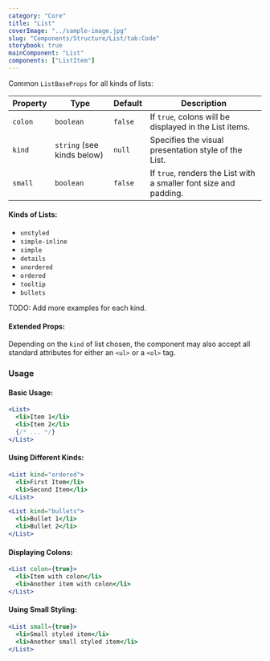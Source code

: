 ```yaml
---
category: "Core"
title: "List"
coverImage: "../sample-image.jpg"
slug: "Components/Structure/List/tab:Code"
storybook: true
mainComponent: "List"
components: ["ListItem"]
---
```


Common `ListBaseProps` for all kinds of lists:

| Property | Type                       | Default | Description                                                       |
| -------- | -------------------------- | ------- | ----------------------------------------------------------------- |
| `colon`  | `boolean`                  | `false` | If `true`, colons will be displayed in the List items.            |
| `kind`   | `string` (see kinds below) | `null`  | Specifies the visual presentation style of the List.              |
| `small`  | `boolean`                  | `false` | If `true`, renders the List with a smaller font size and padding. |

#### Kinds of Lists:

- `unstyled`
- `simple-inline`
- `simple`
- `details`
- `unordered`
- `ordered`
- `tooltip`
- `bullets`

TODO: Add more examples for each kind.

#### Extended Props:

Depending on the `kind` of list chosen, the component may also accept all standard attributes for either an `<ul>` or a `<ol>` tag.

### Usage

#### Basic Usage:

```jsx
<List>
  <li>Item 1</li>
  <li>Item 2</li>
  {/* ... */}
</List>
```

#### Using Different Kinds:

```jsx
<List kind="ordered">
  <li>First Item</li>
  <li>Second Item</li>
</List>

<List kind="bullets">
  <li>Bullet 1</li>
  <li>Bullet 2</li>
</List>
```

#### Displaying Colons:

```jsx
<List colon={true}>
  <li>Item with colon</li>
  <li>Another item with colon</li>
</List>
```

#### Using Small Styling:

```jsx
<List small={true}>
  <li>Small styled item</li>
  <li>Another small styled item</li>
</List>
```
